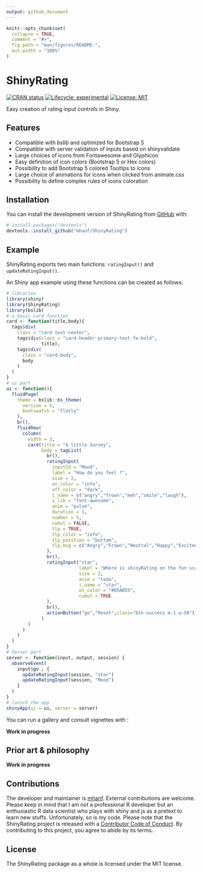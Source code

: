 ```yaml
---
output: github_document
---
```


<!-- README.md is generated from README.Rmd. Please edit that file -->

```r
knitr::opts_chunk$set(
  collapse = TRUE,
  comment = "#>",
  fig.path = "man/figures/README-",
  out.width = "100%"
)
```

# ShinyRating

<!-- badges: start -->
[![CRAN status](https://www.r-pkg.org/badges/version/interfacer)](https://CRAN.R-project.org/package=interfacer)
[![Lifecycle: experimental](https://img.shields.io/badge/lifecycle-experimental-orange.svg)](https://lifecycle.r-lib.org/articles/stages.html#experimental)
[![License: MIT](https://img.shields.io/badge/license-MIT-blue.svg)](https://cran.r-project.org/web/licenses/MIT)
<!-- badges: end -->

Easy creation of rating input controls in Shiny.

## Features

* Compatible with bslib and optimized for Bootstrap 5
* Compatible with server validation of inputs based on shinyvalidate
* Large choices of icons from Fontawesome and Glyphicon
* Easy definition of icon colors (Bootstrap 5 or Hex colors)
* Possibility to add Bootstrap 5 colored Tooltips to icons
* Large choice of animations for icons when clicked from animate.css
* Possibility to define complex rules of icons coloration

## Installation

You can install the development version of ShinyRating from [GitHub](https://github.com/) with:

``` r
# install.packages("devtools")
devtools::install_github("mhanf/ShinyRating")
```
## Example

ShinyRating exports two main functions: `ratingInput()` and `updateRatingInput()`. 

An Shiny app example using these functions can be created as follows:

``` r
# libraries
library(shiny)
library(ShinyRating)
library(bslib)
# a basic card function 
card <- function(title,body){
  tags$div(
    class = "card text-center",
    tags$div(class = "card-header primary-text fw-bold",
             title),
    tags$div(
      class = "card-body",
      body
    )
  )
}
# ui part
ui <- function(){
  fluidPage(
    theme = bslib::bs_theme(
      version = 5,
      bootswatch = "flatly"
    ),
    br(),
    fluidRow(
      column(
        width = 3,
        card(title = "A little Survey",
             body = tagList(
               br(),
               ratingInput(
                 inputId = "Mood",
                 label = "How do you feel ?",
                 size = 2,
                 on_color = "info",
                 off_color = "dark",
                 i_name = c("angry","frown","meh","smile","laugh"),
                 i_lib = "font-awesome",
                 anim = "pulse",
                 duration = 1,
                 number = 5,
                 cumul = FALSE,
                 tlp = TRUE,
                 tlp_color = "info",
                 tlp_position = "bottom",
                 tlp_msg = c("Angry","Frown","Neutral","Happy","Excited")
               ),
               br(),
               ratingInput("star",
                           label = "Where is shinyRating on the fun scale ?",
                           size = 2,
                           anim = "tada",
                           i_name = "star",
                           on_color = "#D5AB55",
                           cumul = TRUE
               ),
               br(),
               actionButton("go","Reset",class="btn-success m-1 w-50")
             )
        )
      )
    )
  )
}
# Server part
server <- function(input, output, session) {
  observeEvent( 
    input$go , {
      updateRatingInput(session, "star")
      updateRatingInput(session, "Mood")
    }
  )
}
# launch the app
shinyApp(ui = ui, server = server)
```

You can run a gallery and consult vignettes with :

**Work in progress**

## Prior art & philosophy

**Work in progress**

## Contributions

The developer and maintainer is [mhanf](https://github.com/mhanf). External contributions are welcome. Please keep in mind that I am not a professional R developer but an enthusiastic R data scientist who plays with shiny and js as a pretext to learn new stuffs. Unfortunately, so is my code. Please note that the ShinyRating project is released with a [Contributor Code of Conduct](https://contributor-covenant.org/version/2/0/CODE_OF_CONDUCT.html). By contributing to this project, you agree to abide by its terms.

## License

The ShinyRating package as a whole is licensed under the MIT license.
